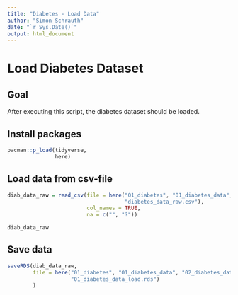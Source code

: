 ```yaml
---
title: "Diabetes - Load Data"
author: "Simon Schrauth"
date: "`r Sys.Date()`"
output: html_document
---
```

# Load Diabetes Dataset

## Goal

After executing this script, the diabetes dataset should be loaded.

## Install packages

```r
pacman::p_load(tidyverse, 
               here)
```

## Load data from csv-file

```r
diab_data_raw = read_csv(file = here("01_diabetes", "01_diabetes_data", "01_diabetes_data_raw",
                                     "diabetes_data_raw.csv"),
                         col_names = TRUE,
                         na = c("", "?"))

diab_data_raw
```

## Save data

```r
saveRDS(diab_data_raw, 
        file = here("01_diabetes", "01_diabetes_data", "02_diabetes_data_processed",
                    "01_diabetes_data_load.rds")
        )
```


